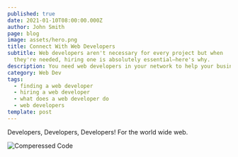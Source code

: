 ```yaml
---
published: true
date: 2021-01-10T08:00:00.000Z
author: John Smith
page: blog
image: assets/hero.png
title: Connect With Web Developers
subtitle: Web developers aren't necessary for every project but when
  they're needed, hiring one is absolutely essential—here's why.
description: You need web developers in your network to help your business expand online.
category: Web Dev
tags:
  - finding a web developer
  - hiring a web developer
  - what does a web developer do
  - web developers
template: post
---
```


Developers, Developers, Developers! For the world wide web.

![Comperessed Code](assets/compressed-code.png)
